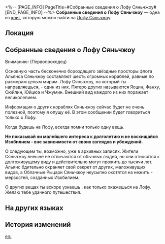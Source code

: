 <%-- [PAGE_INFO]
PageTitle=#Собранные сведения о Лофу Сяньчжоу#
[END_PAGE_INFO] --%>
{{Дополнить}}
{{Книга Инфобокс
|id           = 206
|partIds      = 190430
|Название     = 
|Изображение  = Иконка Пергамент Сяньчжоу.png
|Мир          = Лофу Сяньчжоу
|Томов        = 1
|Автор        = <!--нужно добавить-->
|Описание     = Данные о Лофу Сяньчжоу, собранные Дань Хэном.
|Том1         = {{tx}}
|Источник1    = {{tx|Отсутствует источник}}
|Персонажи    = 
|Фракции      = 
}}
'''Собранные сведения о Лофу Сяньчжоу''' — одна из [[Книги|книг]], которую можно найти на [[Лофу Сяньчжоу]].

==Локация==
{{Отметка карты|<!--название карты-->|<!--id отметки-->}}

==Собранные сведения о Лофу Сяньчжоу==
Вниманию: (Первопроходец)

Основную часть бесконечно бороздящего звёздные просторы флота Альянса Сяньчжоу составляют шесть огромных кораблей, равные по размерам целым мирам. Лофу Сяньчжоу, на который ты направляешься, - один из них. Пятеро других называются Яоцин, Фанху, Сюйлин, Юйцюэ и Чжумин. Внешний вид каждого из них поражает великолепием.

Информация о других кораблях Сяньчжоу сейчас будет не очень полезной, поэтому я опущу её. В этом сообщении будет говориться только о Лофу.

Когда будешь на Лофу, всегда помни только одну вещь.

'''Не показывай ни малейшего интереса к долголетию и не восхищайся Изобилием - вне зависимости от своих взглядов и убеждений.'''

О следующем ты, возможно, уже {{MC|ж=читала|м=читал}} в архивных записях. Жители Сяньчжоу внешне не отличаются от обычных людей, но они относятся к долгоживущему виду и действительно могут прожить до тысячи лет. Альянс бдительно охраняет свой секрет от других, маложивущих видов, а Облачные Рыцари Сяньчжоу неусыпно охотятся на нежить - мерзостей, созданных Изобилием.

О других вещах ты вскоре узнаешь {{MC|ж=сама|м=сам}}, как только окажешься на Лофу. Желаю тебе удачного путешествия.

==На других языках==
{{На других языках
|en   = A Collection of Intelligence on the Xianzhou Luofu
|zhs  = 罗浮仙舟情报手记
|zht  = 羅浮仙舟情報手記
|ja   = 仙舟「羅浮」情報手記
|ko   = 나부 선주 정보 수기
|es   = Recopilación de información sobre el Luofu de Xianzhou
|fr   = Renseignements du Luofu de Xianzhou
|ru   = Собранные сведения о Лофу Сяньчжоу
|th   = บันทึกข้อมูลของ Xianzhou Luofu
|vi   = Ghi Chép Tình Báo Xianzhou Luofu
|de   = Gesammelte Informationen über die Xianzhou Luofu
|id   = Kumpulan Intelijen di Xianzhou Luofu
|pt   = Uma Coleção de Informações sobre o Luofu do Xianzhou
}}

==История изменений==
{{История изменений|3.5}}

[[en:]]